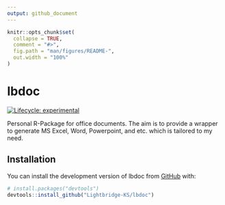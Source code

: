 ```yaml
---
output: github_document
---
```


<!-- README.md is generated from README.Rmd. Please edit that file -->

```r
knitr::opts_chunk$set(
  collapse = TRUE,
  comment = "#>",
  fig.path = "man/figures/README-",
  out.width = "100%"
)
```

# lbdoc

<!-- badges: start -->
[![Lifecycle: experimental](https://img.shields.io/badge/lifecycle-experimental-orange.svg)](https://lifecycle.r-lib.org/articles/stages.html#experimental)
<!-- badges: end -->

Personal R-Package for office documents. The aim is to provide a wrapper to generate MS Excel, Word, Powerpoint, and etc. which is tailored to my need.

## Installation

You can install the development version of lbdoc from [GitHub](https://github.com/) with:

``` r
# install.packages("devtools")
devtools::install_github("Lightbridge-KS/lbdoc")
```
